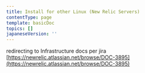 ```yaml
---
title: Install for other Linux (New Relic Servers)
contentType: page
template: basicDoc
topics: []
japaneseVersion: ''
---
```


redirecting to Infrastructure docs per jira [https://newrelic.atlassian.net/browse/DOC-3895](https://newrelic.atlassian.net/browse/DOC-3895)
